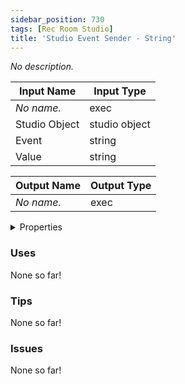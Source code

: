 ```yaml
---
sidebar_position: 730
tags: [Rec Room Studio]
title: 'Studio Event Sender - String'
---
```


*No description.*




<EsbSvg />

| Input Name | Input Type |
|-----------|-----------|
| *No name.* | exec |
| Studio Object | studio object |
| Event | string |
| Value | string |

| Output Name | Output Type |
|-----------|-----------|
| *No name.* | exec |


<details>
  <summary>Properties</summary>
  <div>
    <div>
    <table>
      <thead>
        <tr>
          <th>Is beta required?</th>
          <th>❌</th>
        </tr>
        <tr>
          <th>Is this chip a trolling risk?</th>
          <th>❌</th>
        </tr>
        <tr>
          <th>Is this chip a role assignment risk?</th>
          <th>❌</th>
        </tr>
        <tr>
          <th>Chip UUID</th>
          <th>6bc4210c-dc16-4686-90bf-f95da3338b74</th>
        </tr>
      </thead>
    </table>
    </div>
  </div>
</details>

### Uses

None so far!

### Tips

None so far!

### Issues

None so far!
